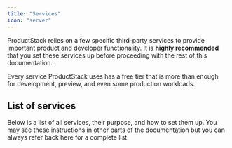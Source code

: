 ```yaml
---
title: "Services"
icon: "server"
---
```



ProductStack relies on a few specific third-party services to provide important product and developer 
functionality. It is **highly recommended** that you set these services up before proceeding with the rest of 
this documentation.

<Note>
  Every service ProductStack uses has a free tier that is more than enough for development, preview, and even some production workloads.
</Note>

## List of services

Below is a list of all services, their purpose, and how to set them up.
You may see these instructions in other parts of the documentation but you can always
refer back here for a complete list.

<AccordionGroup>
  <Accordion title="Vercel (deployment, uploads)">
    <Vercel />
  </Accordion>
  <Accordion title="Neon (database)">
    <Neon />
  </Accordion>
  <Accordion title="Upstash (kv, rate-limiting, queue)">
    <Upstash />
  </Accordion>
  <Accordion title="Resend (email)">
    <Resend />
  </Accordion>
  <Accordion title="Ably (realtime)">
    <Ably />
  </Accordion>
    <Accordion title="Stripe (payments)">
    <Stripe />
  </Accordion>
    <Accordion title="OpenPanel (analytics)">
    <OpenPanel />
  </Accordion>
  <Accordion title="Google (authentication)">
    <Google />
  </Accordion>
  <Accordion title="GitHub (authentication)">
    <GitHub />
  </Accordion>
  <Accordion title="Discord (notifications)">
    <Discord />
  </Accordion>
  <Accordion title="Slack (notifications)">
    <Slack />
  </Accordion>
</AccordionGroup>

